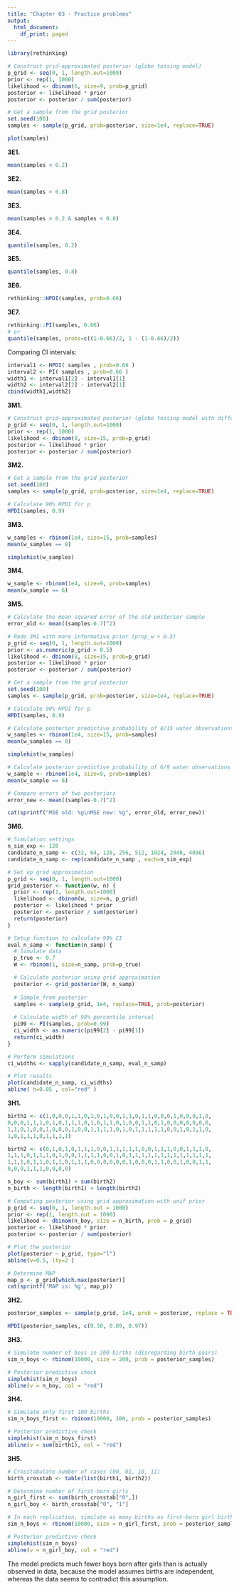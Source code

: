 ```yaml
---
title: "Chapter 03 - Practice problems"
output:
  html_document:
    df_print: paged
---
```


```r
library(rethinking)
```


```r
# Construct grid-approximated posterior (globe tossing model)
p_grid <- seq(0, 1, length.out=1000)
prior <- rep(1, 1000)
likelihood <- dbinom(6, size=9, prob=p_grid)
posterior <- likelihood * prior
posterior <- posterior / sum(posterior)

# Get a sample from the grid posterior
set.seed(100)
samples <- sample(p_grid, prob=posterior, size=1e4, replace=TRUE)

plot(samples)
```

**3E1.**

```r
mean(samples < 0.2)
```

**3E2.**
```r
mean(samples > 0.8)
```

**3E3.**
```r
mean(samples > 0.2 & samples < 0.8)
```

**3E4.**
```r
quantile(samples, 0.2)
```

**3E5.**
```r
quantile(samples, 0.8)
```

**3E6.**
```r
rethinking::HPDI(samples, prob=0.66)
```

**3E7.**
```r
rethinking::PI(samples, 0.66)
# or
quantile(samples, probs=c((1-0.66)/2, 1 - (1-0.66)/2))
```

Comparing CI intervals:
```r
interval1 <- HPDI( samples , prob=0.66 )
interval2 <- PI( samples , prob=0.66 )
width1 <- interval1[2] - interval1[1]
width2 <- interval2[2] - interval2[1]
cbind(width1,width2)
```

**3M1.**
```r
# Construct grid-approximated posterior (globe tossing model with different data)
p_grid <- seq(0, 1, length.out=1000)
prior <- rep(1, 1000)
likelihood <- dbinom(8, size=15, prob=p_grid)
posterior <- likelihood * prior
posterior <- posterior / sum(posterior)
```

**3M2.**
```r
# Get a sample from the grid posterior
set.seed(100)
samples <- sample(p_grid, prob=posterior, size=1e4, replace=TRUE)

# Calculate 90% HPDI for p
HPDI(samples, 0.9)
```

**3M3.**
```r
w_samples <- rbinom(1e4, size=15, prob=samples)
mean(w_samples == 8)

simplehist(w_samples)
```

**3M4.**
```r
w_sample <- rbinom(1e4, size=9, prob=samples)
mean(w_sample == 6)
```

**3M5.**
```r
# Calculate the mean squared error of the old posterior sample
error_old <- mean((samples-0.7)^2) 

# Redo 3M1 with more informative prior (prop_w > 0.5)
p_grid <- seq(0, 1, length.out=1000)
prior <- as.numeric(p_grid > 0.5)
likelihood <- dbinom(8, size=15, prob=p_grid)
posterior <- likelihood * prior
posterior <- posterior / sum(posterior)

# Get a sample from the grid posterior
set.seed(100)
samples <- sample(p_grid, prob=posterior, size=1e4, replace=TRUE)

# Calculate 90% HPDI for p
HPDI(samples, 0.9)

# Calculate posterior predictive probability of 8/15 water observations
w_samples <- rbinom(1e4, size=15, prob=samples)
mean(w_samples == 8)

simplehist(w_samples)

# Calculate posterior predictive probability of 6/9 water observations
w_sample <- rbinom(1e4, size=9, prob=samples)
mean(w_sample == 6)

# Compare errors of two posteriors
error_new <- mean((samples-0.7)^2)

cat(sprintf("MSE old: %g\nMSE new: %g", error_old, error_new))
```

**3M6.**
```r
# Simulation settings
n_sim_exp <- 128
candidate_n_samp <- c(32, 64, 128, 256, 512, 1024, 2048, 4096)
candidate_n_samp <- rep(candidate_n_samp , each=n_sim_exp)

# Set up grid approximation
p_grid <- seq(0, 1, length.out=1000)
grid_posterior <- function(w, n) {
  prior <- rep(1, length.out=1000)
  likelihood <- dbinom(w, size=n, p_grid)
  posterior <- likelihood * prior
  posterior <- posterior / sum(posterior)
  return(posterior)
}

# Setup function to calculate 99% CI
eval_n_samp <- function(n_samp) {
  # Simulate data
  p_true <- 0.7
  W <- rbinom(1, size=n_samp, prob=p_true)

  # Calculate posterior using grid approximation
  posterior <- grid_posterior(W, n_samp)
  
  # Sample from posterior
  samples <- sample(p_grid, 1e4, replace=TRUE, prob=posterior)
  
  # Calculate width of 99% percentile interval
  pi99 <- PI(samples, prob=0.99)
  ci_width <- as.numeric(pi99[2] - pi99[1])
  return(ci_width)
}

# Perform simulations
ci_widths <- sapply(candidate_n_samp, eval_n_samp)

# Plot results
plot(candidate_n_samp, ci_widths)
abline( h=0.05 , col="red" )
```


**3H1.**
```r
birth1 <- c(1,0,0,0,1,1,0,1,0,1,0,0,1,1,0,1,1,0,0,0,1,0,0,0,1,0,
0,0,0,1,1,1,0,1,0,1,1,1,0,1,0,1,1,0,1,0,0,1,1,0,1,0,0,0,0,0,0,0,
1,1,0,1,0,0,1,0,0,0,1,0,0,1,1,1,1,0,1,0,1,1,1,1,1,0,0,1,0,1,1,0,
1,0,1,1,1,0,1,1,1,1)

birth2 <- c(0,1,0,1,0,1,1,1,0,0,1,1,1,1,1,0,0,1,1,1,0,0,1,1,1,0,
1,1,1,0,1,1,1,0,1,0,0,1,1,1,1,0,0,1,0,1,1,1,1,1,1,1,1,1,1,1,1,1,
1,1,1,0,1,1,0,1,1,0,1,1,1,0,0,0,0,0,0,1,0,0,0,1,1,0,0,1,0,0,1,1,
0,0,0,1,1,1,0,0,0,0)

n_boy <- sum(birth1) + sum(birth2)
n_birth <- length(birth1) + length(birth2)

# Computing posterior using grid approximation with unif prior
p_grid <- seq(0, 1, length.out = 1000)
prior <- rep(1, length.out = 1000)
likelihood <- dbinom(n_boy, size = n_birth, prob = p_grid)
posterior <- likelihood * prior
posterior <- posterior / sum(posterior)

# Plot the posterior
plot(posterior ~ p_grid, type="l")
abline(v=0.5, lty=2 )

# Determine MAP
map_p <- p_grid[which.max(posterior)]
cat(sprintf('MAP is: %g', map_p))
```

**3H2.**
```r
posterior_samples <- sample(p_grid, 1e4, prob = posterior, replace = TRUE)

HPDI(posterior_samples, c(0.50, 0.89, 0.97))
```

**3H3.**
```r
# Simulate number of boys in 200 births (disregarding birth pairs)
sim_n_boys <- rbinom(10000, size = 200, prob = posterior_samples)

# Posterior predictive check
simplehist(sim_n_boys)
abline(v = n_boy, col = "red")
```

**3H4.**
```r
# Simulate only first 100 births
sim_n_boys_first <- rbinom(10000, 100, prob = posterior_samples)

# Posterior predictive check
simplehist(sim_n_boys_first)
abline(v = sum(birth1), col = "red")

```

**3H5.**
```r
# Crosstabulate number of cases (00, 01, 10, 11)
birth_crosstab <- table(list(birth1, birth2))

# Determine number of first-born girls
n_girl_first <- sum(birth_crosstab["0",])
n_girl_boy <- birth_crosstab["0", "1"]

# In each replication, simulate as many births as first-born girl births in observed data
sim_n_boys <- rbinom(10000, size = n_girl_first, prob = posterior_samples)

# Posterior predictive check
simplehist(sim_n_boys)
abline(v = n_girl_boy, col = "red")
```

The model predicts much fewer boys born after girls than is actually observed in data, because the model assumes births are independent, whereas the data seems to contradict this assumption.